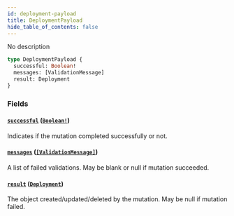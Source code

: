 ```yaml
---
id: deployment-payload
title: DeploymentPayload
hide_table_of_contents: false
---
```



No description

```graphql
type DeploymentPayload {
  successful: Boolean!
  messages: [ValidationMessage]
  result: Deployment
}
```


### Fields

#### [`successful`](#) ([`Boolean!`](/swapi/scalars/boolean))

Indicates if the mutation completed successfully or not.


#### [`messages`](#) ([`[ValidationMessage]`](/swapi/objects/validation-message))

A list of failed validations. May be blank or null if mutation succeeded.


#### [`result`](#) ([`Deployment`](/swapi/objects/deployment))

The object created/updated/deleted by the mutation. May be null if mutation failed.




